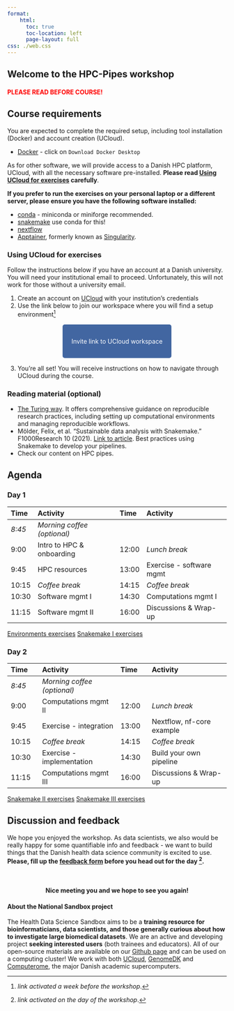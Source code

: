 ```yaml
---
format: 
    html:
      toc: true
      toc-location: left
      page-layout: full
css: ./web.css
---
```


:::{.hero-banner}
# Welcome to the HPC-Pipes workshop 
:::

#### <span style="color: red;">PLEASE READ BEFORE COURSE!</span>

## Course requirements 

:::{.callout-warning title="Required preparation"}
You are expected to complete the required setup, including tool installation (Docker) and account creation (UCloud). 

- [Docker](https://www.docker.com/products/docker-desktop/) - click on `Download Docker Desktop`

As for other software, we will provide access to a Danish HPC platform, UCloud, with all the necessary software pre-installed. **Please read [Using UCloud for exercises](#using-ucloud-for-exercises) carefully**. 

**If you prefer to run the exercises on your personal laptop or a different server, please ensure you have the following software installed:**

- [conda](https://docs.conda.io/projects/conda/en/latest/user-guide/install/index.html) - miniconda or miniforge recommended. 
- [snakemake](https://snakemake.readthedocs.io/en/stable/getting_started/installation.html) use conda for this!
- [nextflow](https://www.nextflow.io/docs/latest/install.html)
- [Apptainer](https://apptainer.org/docs/admin/latest/installation.html), formerly known as [Singularity](https://docs.sylabs.io/guides/3.0/user-guide/installation.html#).  

:::

### Using UCloud for exercises 

:::{.callout-warning}
Follow the instructions below if you have an account at a Danish university. You will need your institutional email to proceed. Unfortunately, this will not work for those without a university email.
:::

1. Create an account on [UCloud](https://cloud.sdu.dk/) with your institution's credentials 
2. Use the link below to join our workspace where you will find a setup environment^[*link activated a week before the workshop*.]

&nbsp;

 <p align="center">
  <a href="https://cloud.sdu.dk/app/projects/invite/d68169ad-6bb1-422d-b0df-d21e2751f8fb" style="background-color: #4266A1; color: #FFFFFF; padding: 30px 20px; text-decoration: none; border-radius: 5px;">
    Invite link to
    UCloud workspace
  </a>
</p>

&nbsp;

3. You’re all set! You will receive instructions on how to navigate through UCloud during the course.

### Reading material (optional)

- [The Turing way](https://the-turing-way.netlify.app/reproducible-research/reproducible-research). It offers comprehensive guidance on reproducible research practices, including setting up computational environments and managing reproducible workflows. 
- Mölder, Felix, et al. "Sustainable data analysis with Snakemake." F1000Research 10 (2021). [Link to article](https://f1000research.com/articles/10-33/v2). Best practices using Snakemake to develop your pipelines. 
- Check our content on HPC pipes. 

## Agenda

### Day 1 
| Time | Activity | Time | Activity |
|:-|:----|:-|:----|
| *8:45*	|	*Morning coffee (optional)* |  
| 9:00	|	Intro to HPC & onboarding | 12:00	|	*Lunch break* |
| 9:45	|	HPC resources | 13:00	|	Exercise - software mgmt |
| 10:15	|	*Coffee break* |  14:15	|	*Coffee break* |
| 10:30	|	Software mgmt I | 14:30	|	Computations mgmt I |
| 11:15	|	Software mgmt II | 16:00	|	Discussions & Wrap-up |

::: {.hero-buttons}
[Environments exercises](./pipes-ex-envs.qmd){.btn-action .btn .btn-success .btn-lg role="button"}
[Snakemake I exercises](./pipes-ex-smk.qmd){.btn-action-smk .btn .btn-info .btn-lg role="button"}
::: 

### Day 2

| Time | Activity | Time | Activity |
|:-|:----|:-|:----|
| *8:45*	|	*Morning coffee (optional)* |  
| 9:00	|	Computations mgmt II | 12:00	|	*Lunch break* |
| 9:45	|	Exercise - integration | 13:00	|	Nextflow, nf-core example |
| 10:15	|	*Coffee break* |  14:15	|	*Coffee break* |
| 10:30	|	Exercise - implementation | 14:30	|	Build your own pipeline |
| 11:15	|	Computations mgmt III | 16:00	|	Discussions & Wrap-up |

::: {.hero-buttons}
[Snakemake II exercises](./pipes-ex-smk-self.qmd){.btn-action-smk .btn-action .btn .btn-success .btn-lg role="button"}
[Snakemake III exercises](./pipes-ex-smk-fast.qmd){.btn-action-smk .btn-action .btn .btn-success .btn-lg role="button"}

::: 

## Discussion and feedback

We hope you enjoyed the workshop. As data scientists, we also would be really happy for some quantifiable info and feedback - we want to build things that the Danish health data science community is excited to use. <b>Please, fill up the [feedback form](https://forms.office.com/e/ndK0MtWrwW) before you head out for the day ^[*link activated on the day of the workshop*.].</b>

&nbsp;


:::{.callout-note  appearance="simple" icon=false} 
<h4 align=center>Nice meeting you and we hope to see you again!</h4> 
::: 

#### About the National Sandbox project 

The Health Data Science Sandbox aims to be a **training resource for bioinformaticians, data scientists, and those generally curious about how to investigate large biomedical datasets**. We are an active and developing project **seeking interested users** (both trainees and educators). All of our open-source materials are available on our [Github page](https://github.com/hds-sandbox) and can be used on a computing cluster! We work with both [UCloud](https://cloud/sdu.dk), [GenomeDK](https://genome.au.dk) and [Computerome](https://www.computerome.dk/), the major Danish academic supercomputers.
